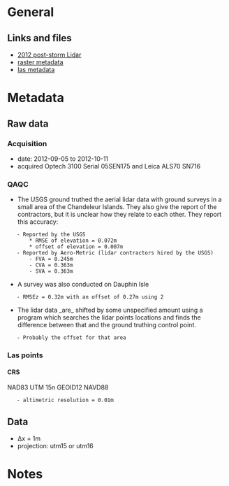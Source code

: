 = General =
== Links and files ==
* [[https://pubs.usgs.gov/ds/0839/|2012 post-storm Lidar]]
* [[file:~/QGIS/10_data/20_lidar/2012 USGS/rasters/metadata.txt|raster metadata]]
* [[file:~/QGIS/10_data/20_lidar/2012 USGS/las/las_metadata.txt|las metadata]]

= Metadata =
== Raw data ==
=== Acquisition ===
* date: 2012-09-05 to 2012-10-11
* acquired Optech 3100 Serial 05SEN175 and Leica ALS70 SN716

=== QAQC ===
* The USGS ground truthed the aerial lidar data with ground surveys in a small area of the Chandeleur Islands. They also give the report of the contractors, but it is unclear how they relate to each other. They report this accuracy:
	- Reported by the USGS
		* RMSE of elevation = 0.072m
		* offset of elevation = 0.007m
	- Reported by Aero-Metric (lidar contractors hired by the USGS)
		- FVA = 0.245m
		- CVA = 0.363m
		- SVA = 0.363m
* A survey was also conducted on Dauphin Isle
	- RMSEz = 0.32m with an offset of 0.27m using 2
* The lidar data _are_ shifted by some unspecified amount using a program which searches the lidar points locations and finds the difference between that and the ground truthing control point.
	- Probably the offset for that area

=== Las points ===
==== CRS ====
NAD83
UTM 15n
GEOID12
NAVD88
	- altimetric resolution = 0.01m

== Data ==
* Δx = 1m
* projection: utm15 or utm16

= Notes =
